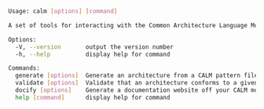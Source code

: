 ```.bash
Usage: calm [options] [command]

A set of tools for interacting with the Common Architecture Language Model (CALM)

Options:
  -V, --version       output the version number
  -h, --help          display help for command

Commands:
  generate [options]  Generate an architecture from a CALM pattern file.
  validate [options]  Validate that an architecture conforms to a given CALM pattern.
  docify [options]    Generate a documentation website off your CALM model
  help [command]      display help for command
```